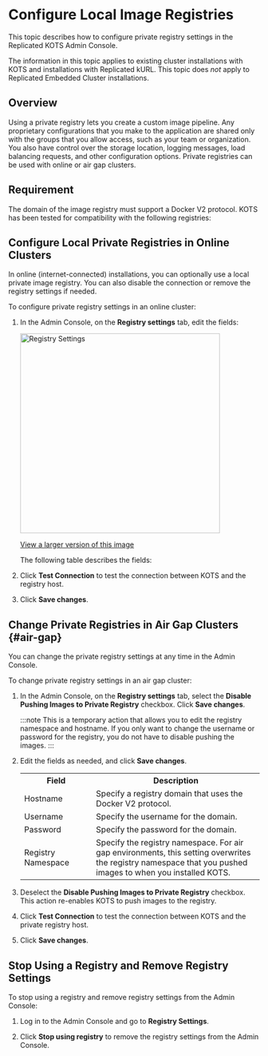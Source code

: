 
# Configure Local Image Registries

This topic describes how to configure private registry settings in the Replicated KOTS Admin Console.

The information in this topic applies to existing cluster installations with KOTS and installations with Replicated kURL. This topic does _not_ apply to Replicated Embedded Cluster installations.

## Overview

Using a private registry lets you create a custom image pipeline. Any proprietary configurations that you make to the application are shared only with the groups that you allow access, such as your team or organization. You also have control over the storage location, logging messages, load balancing requests, and other configuration options. Private registries can be used with online or air gap clusters.

## Requirement

The domain of the image registry must support a Docker V2 protocol. KOTS has been tested for compatibility with the following registries:

<DockerCompatibility/>

## Configure Local Private Registries in Online Clusters

In online (internet-connected) installations, you can optionally use a local private image registry. You can also disable the connection or remove the registry settings if needed.

To configure private registry settings in an online cluster:

1. In the Admin Console, on the **Registry settings** tab, edit the fields:
    
    <img src="/images/registry-settings.png" alt="Registry Settings" width="400"></img>

    [View a larger version of this image](/images/registry-settings.png)

    The following table describes the fields:

    <ImageRegistrySettings/>

1. Click **Test Connection** to test the connection between KOTS and the registry host.

1. Click **Save changes**.

## Change Private Registries in Air Gap Clusters {#air-gap}

You can change the private registry settings at any time in the Admin Console.

To change private registry settings in an air gap cluster:

1. In the Admin Console, on the **Registry settings** tab, select the **Disable Pushing Images to Private Registry** checkbox. Click **Save changes**. 

   :::note
   This is a temporary action that allows you to edit the registry namespace and hostname. If you only want to change the username or password for the registry, you do not have to disable pushing the images.
   :::

1. Edit the fields as needed, and click **Save changes**.

     <table>
      <tr>
        <th width="30%">Field</th>
        <th width="70%">Description</th>
      </tr>
      <tr>
        <td>Hostname</td>
        <td>Specify a registry domain that uses the Docker V2 protocol.</td>
      </tr>
      <tr>
        <td>Username</td>
        <td>Specify the username for the domain.</td>
      </tr>
      <tr>
        <td>Password</td>
        <td>Specify the password for the domain.</td>
      </tr>
      <tr>
        <td>Registry Namespace</td>
        <td>Specify the registry namespace. For air gap environments, this setting overwrites the registry namespace that you pushed images to when you installed KOTS.</td>
      </tr>
     </table>

1. Deselect the **Disable Pushing Images to Private Registry** checkbox. This action re-enables KOTS to push images to the registry.

1. Click **Test Connection** to test the connection between KOTS and the private registry host.

1. Click **Save changes**.

## Stop Using a Registry and Remove Registry Settings

To stop using a registry and remove registry settings from the Admin Console:

1. Log in to the Admin Console and go to **Registry Settings**.

1. Click **Stop using registry** to remove the registry settings from the Admin Console.
